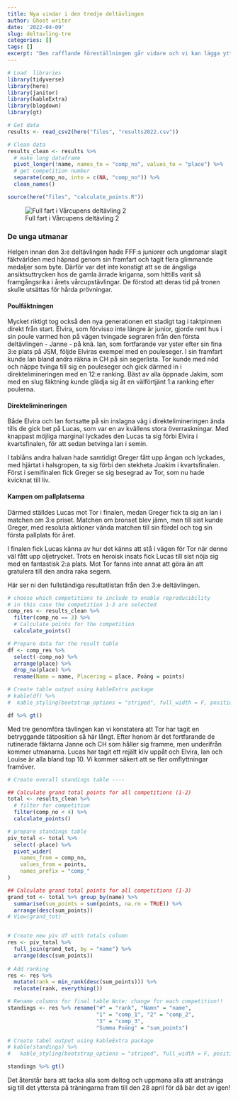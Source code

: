 ```yaml
---
title: Nya vindar i den tredje deltävlingen
author: Ghost writer
date: '2022-04-09'
slug: deltavling-tre
categories: []
tags: []
excerpt: "Den rafflande föreställningen går vidare och vi kan lägga ytterligare en oförglömlig deltävling i årets Vårcup till handlingarna. Denna gång var det också deltagarrekord för säsongen med inte mindre än 17 ivriga kombattanter. Dramatiken som de alla bjöd på var i det närmaste overklig!"
---
```


```r
# Load  libraries
library(tidyverse)
library(here)
library(janitor)
library(kableExtra)
library(blogdown)
library(gt)

# Get data
results <- read_csv2(here("files", "results2022.csv"))

# Clean data
results_clean <- results %>%
  # make long dataframe
  pivot_longer(!name, names_to = "comp_no", values_to = "place") %>% 
  # get competition number
  separate(comp_no, into = c(NA, "comp_no")) %>%
  clean_names()
```

```r
source(here("files", "calculate_points.R"))
```

![Full fart i Vårcupens deltävling 2](varcup-3-2022_v2.jpg)

### De unga utmanar

Helgen innan den 3:e deltävlingen hade FFF:s juniorer och ungdomar slagit fäktvärlden med häpnad genom sin framfart och tagit flera glimmande medaljer som byte. Därför var det inte konstigt att se de ängsliga ansiktsuttrycken hos de gamla ärrade krigarna, som hittills varit så framgångsrika i årets vårcupstävlingar. De förstod att deras tid på tronen skulle utsättas för hårda prövningar.

#### Poulfäktningen

Mycket riktigt tog också den nya generationen ett stadigt tag i taktpinnen direkt från start. Elvira, som förvisso inte längre är junior, gjorde rent hus i sin poule varmed hon på vägen tvingade segraren från den första deltävlingen - Janne - på knä. Ian, som fortfarande var yster efter sin fina 3:e plats på JSM, följde Elviras exempel med en pouleseger. I sin framfart kunde Ian bland andra räkna in CH på sin segerlista. Tor kunde med nöd och näppe tvinga till sig en pouleseger och gick därmed in i direktelimineringen med en 12:e ranking. Bäst av alla öppnade Jakim, som med en slug fäktning kunde glädja sig åt en välförtjänt 1:a ranking efter poulerna.

#### Direktelimineringen

Både Elvira och Ian fortsatte på sin inslagna väg i direktelimineringen ända tills de gick bet på Lucas, som var en av kvällens stora överraskningar. Med knappast möjliga marginal lyckades den Lucas ta sig förbi Elvira i kvartsfinalen, för att sedan betvinga Ian i semin.

I tablåns andra halvan hade samtidigt Greger fått upp ångan och lyckades, med hjärtat i halsgropen, ta sig förbi den stekheta Joakim i kvartsfinalen. Först i semifinalen fick Greger se sig besegrad av Tor, som nu hade kvicknat till liv.

#### Kampen om pallplatserna

Därmed ställdes Lucas mot Tor i finalen, medan Greger fick ta sig an Ian i matchen om 3:e priset. Matchen om bronset blev jämn, men till sist kunde Greger, med resoluta aktioner vända matchen till sin fördel och tog sin första pallplats för året.

I finalen fick Lucas känna av hur det känns att stå i vägen för Tor när denne väl fått upp oljetrycket. Trots en heroisk insats fick Lucas till sist nöja sig med en fantastisk 2:a plats. Mot Tor fanns inte annat att göra än att gratulera till den andra raka segern.

Här ser ni den fullständiga resultatlistan från den 3:e deltävlingen.

```r
# choose which competitions to include to enable reproducibility
# in this case the competition 1-3 are selected
comp_res <- results_clean %>% 
  filter(comp_no == 3) %>% 
  # Calculate points for the competition
  calculate_points()

# Prepare data for the result table
df <- comp_res %>%
  select(-comp_no) %>% 
  arrange(place) %>% 
  drop_na(place) %>% 
  rename(Namn = name, Placering = place, Poäng = points)

# Create table output using kableExtra package
# kable(df) %>%
#  kable_styling(bootstrap_options = "striped", full_width = F, position = "left")

df %>% gt()

```

Med tre genomföra tävlingen kan vi konstatera att Tor har tagit en betryggande tätposition så här långt. Efter honom är det fortfarande de rutinerade fäktarna Janne och CH som håller sig framme, men underifrån kommer utmanarna. Lucas har tagit ett rejält kliv uppåt och Elvira, Ian och Louise är alla bland top 10. Vi kommer säkert att se fler omflyttningar framöver.

```r
# Create overall standings table ----

## Calculate grand total points for all competitions (1-2)
total <- results_clean %>% 
  # filter for competition
  filter(comp_no < 4) %>%
  calculate_points() 

# prepare standings table
piv_total <- total %>%
  select(-place) %>% 
  pivot_wider(
    names_from = comp_no, 
    values_from = points,
    names_prefix = "comp_"
)

## Calculate grand total points for all competitions (1-3)
grand_tot <- total %>% group_by(name) %>%
  summarise(sum_points = sum(points, na.rm = TRUE)) %>% 
  arrange(desc(sum_points))
# View(grand_tot)


# Create new piv df with totals column
res <- piv_total %>%
  full_join(grand_tot, by = "name") %>% 
  arrange(desc(sum_points))
  
# Add ranking
res <- res %>% 
  mutate(rank = min_rank(desc(sum_points))) %>% 
  relocate(rank, everything())

# Rename columns for final table Note: change for each competition!!
standings <- res %>% rename("#" = "rank", "Namn" = "name", 
                            "1" = "comp_1", "2" = "comp_2",
                            "3" = "comp_3",
                            "Summa Poäng" = "sum_points")

# Create tabel output using kableExtra package
# kable(standings) %>%
#   kable_styling(bootstrap_options = "striped", full_width = F, position = "left")

standings %>% gt()

```

Det återstår bara att tacka alla som deltog och uppmana alla att anstränga sig till det yttersta på träningarna fram till den 28 april för då bär det av igen!
